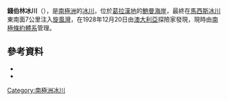 {{Coord|67|34|S|65|33|W|source:GNIS|display=title}}

'''錢伯林冰川'''（{{lang-en|Chamberlin Glacier}}），是[[南極洲|南極洲]]的[[冰川|冰川]]，位於[[葛拉漢地|葛拉漢地]]的[[鮑曼海岸|鮑曼海岸]]，最終在[[馬西斯冰川|馬西斯冰川]]東南面7公里注入[[旋風灣|旋風灣]]，在1928年12月20日由[[澳大利亞|澳大利亞]]探險家發現，現時由[[南極條約體系|南極條約體系]]管理。

==參考資料==
*{{cite gnis | type = antarid | id = 2601| name = Chamberlin Glacier | accessdate = 2011-11-01}}
*{{usgs-gazetteer|id=2601}}

{{DEFAULTSORT:Chamberlin Glacier}}
[[Category:南極洲冰川|Category:南極洲冰川]]


{{BowmanCoast-geo-stub}}